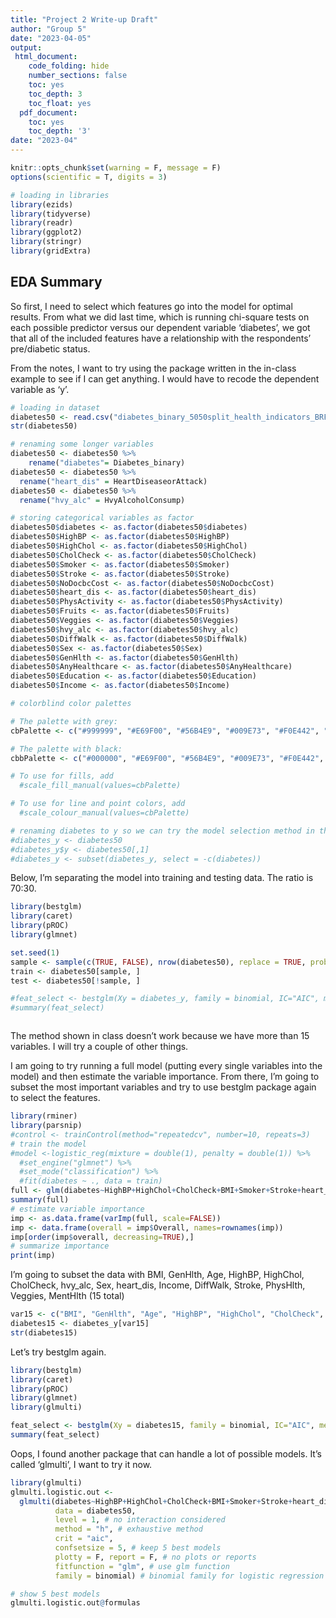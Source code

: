 ```yaml
---
title: "Project 2 Write-up Draft"
author: "Group 5"
date: "2023-04-05"
output: 
 html_document:
    code_folding: hide
    number_sections: false
    toc: yes
    toc_depth: 3
    toc_float: yes
  pdf_document:
    toc: yes
    toc_depth: '3'
date: "2023-04"
---
```

```r
knitr::opts_chunk$set(warning = F, message = F)
options(scientific = T, digits = 3)
```

```r
# loading in libraries
library(ezids)
library(tidyverse)
library(readr)
library(ggplot2)
library(stringr)
library(gridExtra)
```

## EDA Summary


So first, I need to select which features go into the model for optimal results. From what we did last time, which is running chi-square tests on each possible predictor versus our dependent variable 'diabetes', we got that all of the included features have a relationship with the respondents' pre/diabetic status. 

From the notes, I want to try using the package written in the in-class example to see if I can get anything. I would have to recode the dependent variable as 'y'.

```r
# loading in dataset
diabetes50 <- read.csv("diabetes_binary_5050split_health_indicators_BRFSS2015.csv")
str(diabetes50)

# renaming some longer variables
diabetes50 <- diabetes50 %>%
    rename("diabetes"= Diabetes_binary)
diabetes50 <- diabetes50 %>%
  rename("heart_dis" = HeartDiseaseorAttack)
diabetes50 <- diabetes50 %>%
  rename("hvy_alc" = HvyAlcoholConsump)

# storing categorical variables as factor
diabetes50$diabetes <- as.factor(diabetes50$diabetes)
diabetes50$HighBP <- as.factor(diabetes50$HighBP)
diabetes50$HighChol <- as.factor(diabetes50$HighChol)
diabetes50$CholCheck <- as.factor(diabetes50$CholCheck)
diabetes50$Smoker <- as.factor(diabetes50$Smoker)
diabetes50$Stroke <- as.factor(diabetes50$Stroke)
diabetes50$NoDocbcCost <- as.factor(diabetes50$NoDocbcCost)
diabetes50$heart_dis <- as.factor(diabetes50$heart_dis)
diabetes50$PhysActivity <- as.factor(diabetes50$PhysActivity)
diabetes50$Fruits <- as.factor(diabetes50$Fruits)
diabetes50$Veggies <- as.factor(diabetes50$Veggies)
diabetes50$hvy_alc <- as.factor(diabetes50$hvy_alc)
diabetes50$DiffWalk <- as.factor(diabetes50$DiffWalk)
diabetes50$Sex <- as.factor(diabetes50$Sex)
diabetes50$GenHlth <- as.factor(diabetes50$GenHlth)
diabetes50$AnyHealthcare <- as.factor(diabetes50$AnyHealthcare)
diabetes50$Education <- as.factor(diabetes50$Education)
diabetes50$Income <- as.factor(diabetes50$Income)

```

```r
# colorblind color palettes

# The palette with grey:
cbPalette <- c("#999999", "#E69F00", "#56B4E9", "#009E73", "#F0E442", "#0072B2", "#D55E00", "#CC79A7")

# The palette with black:
cbbPalette <- c("#000000", "#E69F00", "#56B4E9", "#009E73", "#F0E442", "#0072B2", "#D55E00", "#CC79A7")

# To use for fills, add
  #scale_fill_manual(values=cbPalette)

# To use for line and point colors, add
  #scale_colour_manual(values=cbPalette)
```

```r

# renaming diabetes to y so we can try the model selection method in the example 
#diabetes_y <- diabetes50
#diabetes_y$y <- diabetes50[,1]
#diabetes_y <- subset(diabetes_y, select = -c(diabetes))
```


Below, I'm separating the model into training and testing data. The ratio is 70:30.

```r
library(bestglm)
library(caret)
library(pROC)
library(glmnet)

set.seed(1)
sample <- sample(c(TRUE, FALSE), nrow(diabetes50), replace = TRUE, prob=c(0.7,0.3))
train <- diabetes50[sample, ]
test <- diabetes50[!sample, ]

#feat_select <- bestglm(Xy = diabetes_y, family = binomial, IC="AIC", method = "exhaustive")
#summary(feat_select)



```

The method shown in class doesn't work because we have more than 15 variables. I will try a couple of other things. 

I am going to try running a full model (putting every single variables into the model) and then estimate the variable importance. From there, I'm going to subset the most important variables and try to use bestglm package again to select the features. 
```r
library(rminer)
library(parsnip)
#control <- trainControl(method="repeatedcv", number=10, repeats=3)
# train the model
#model <-logistic_reg(mixture = double(1), penalty = double(1)) %>%
  #set_engine("glmnet") %>%
  #set_mode("classification") %>%
  #fit(diabetes ~ ., data = train)
full <- glm(diabetes~HighBP+HighChol+CholCheck+BMI+Smoker+Stroke+heart_dis+PhysActivity+Fruits+Veggies+hvy_alc+AnyHealthcare+NoDocbcCost+GenHlth+MentHlth+PhysHlth+DiffWalk+Sex+Age+Education+Income, data=diabetes50, family=binomial(link="logit"))
summary(full)
# estimate variable importance
imp <- as.data.frame(varImp(full, scale=FALSE))
imp <- data.frame(overall = imp$Overall, names=rownames(imp))
imp[order(imp$overall, decreasing=TRUE),]
# summarize importance
print(imp)

```
I'm going to subset the data with BMI, GenHlth, Age, HighBP, HighChol, CholCheck, hvy_alc, Sex, heart_dis, Income, DiffWalk, Stroke, PhysHlth, Veggies, MentHlth (15 total)

```r
var15 <- c("BMI", "GenHlth", "Age", "HighBP", "HighChol", "CholCheck", "hvy_alc", "Sex", "heart_dis", "Income", "DiffWalk", "Stroke", "PhysHlth", "Veggies", "MentHlth", "y")
diabetes15 <- diabetes_y[var15]
str(diabetes15)
```
Let's try bestglm again.

```r
library(bestglm)
library(caret)
library(pROC)
library(glmnet)
library(glmulti)

feat_select <- bestglm(Xy = diabetes15, family = binomial, IC="AIC", method = "exhaustive")
summary(feat_select)
```

Oops, I found another package that can handle a lot of possible models. It's called 'glmulti', I want to try it now. 
```r
library(glmulti)
glmulti.logistic.out <-
  glmulti(diabetes~HighBP+HighChol+CholCheck+BMI+Smoker+Stroke+heart_dis+PhysActivity+Fruits+Veggies+hvy_alc+AnyHealthcare+NoDocbcCost+GenHlth+MentHlth+PhysHlth+DiffWalk+Sex+Age+Education+Income,
          data = diabetes50,
          level = 1, # no interaction considered
          method = "h", # exhaustive method
          crit = "aic",
          confsetsize = 5, # keep 5 best models
          plotty = F, report = F, # no plots or reports
          fitfunction = "glm", # use glm function
          family = binomial) # binomial family for logistic regression

# show 5 best models
glmulti.logistic.out@formulas
```

















